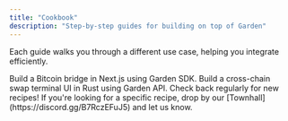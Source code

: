 ```yaml
---
title: "Cookbook"
description: "Step-by-step guides for building on top of Garden"
---
```


Each guide walks you through a different use case, helping you integrate efficiently.

<CardGroup cols={2}>
    <Card title="Bridge (using Garden SDK)" href="/developers/guides/sdk" icon="link">
        Build a Bitcoin bridge in Next.js using Garden SDK.
    </Card>
    <Card title="Build with Garden API" href="/developers/guides/api" icon="terminal">
        Build a cross-chain swap terminal UI in Rust using Garden API.
    </Card>
</CardGroup>

<Note>
    Check back regularly for new recipes! If you're looking for a specific recipe, drop by our [Townhall](https://discord.gg/B7RczEFuJ5) and let us know.
</Note>
